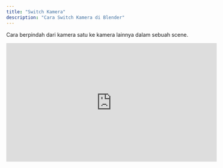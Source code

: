 ```yaml
---
title: "Switch Kamera"
description: "Cara Switch Kamera di Blender"
---
```

Cara berpindah dari kamera satu ke kamera lainnya dalam sebuah scene.
<iframe
  width="560"
  height="315"
  src="https://www.youtube.com/embed/xjVSxlsxO7U"
  title="YouTube video player"
  frameBorder="0"
  allow="accelerometer; autoplay; clipboard-write; encrypted-media; gyroscope; picture-in-picture"
  allowFullScreen
  style={{ width: '100%', borderRadius: '0.5rem' }}
></iframe>